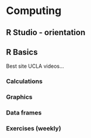 # Computing {#computing}

## R Studio - orientation  

## R Basics     

Best site UCLA   videos...  

### Calculations

### Graphics

### Data frames

### Exercises  (weekly)

